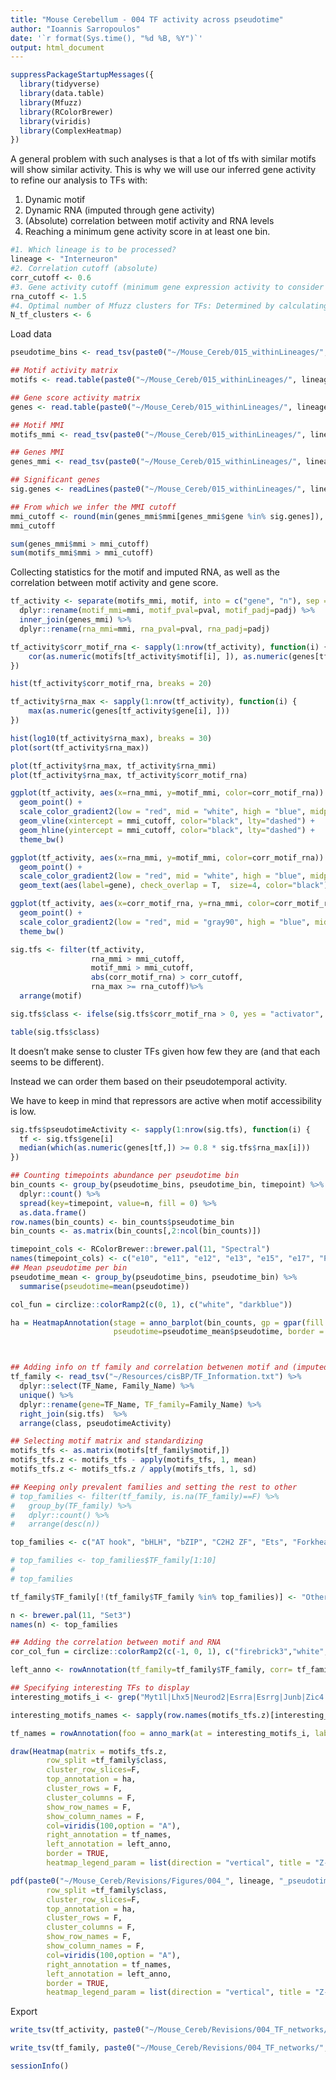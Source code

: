 ```yaml
---
title: "Mouse Cerebellum - 004 TF activity across pseudotime"
author: "Ioannis Sarropoulos"
date: '`r format(Sys.time(), "%d %B, %Y")`'
output: html_document
---
```


```r
suppressPackageStartupMessages({
  library(tidyverse)
  library(data.table)
  library(Mfuzz)
  library(RColorBrewer)
  library(viridis)
  library(ComplexHeatmap)
})
```

A general problem with such analyses is that a lot of tfs with similar motifs will show similar activity.
This is why we will use our inferred gene activity to refine our analysis to TFs with:

1. Dynamic motif
2. Dynamic RNA (imputed through gene activity)
3. (Absolute) correlation between motif activity and RNA levels
4. Reaching a minimum gene activity score in at least one bin.

```r
#1. Which lineage is to be processed?
lineage <- "Interneuron"
#2. Correlation cutoff (absolute)
corr_cutoff <- 0.6
#3. Gene activity cutoff (minimum gene expression activity to consider TF active)
rna_cutoff <- 1.5
#4. Optimal number of Mfuzz clusters for TFs: Determined by calculating distance between cluster centroids, visual observation of trajectories, and GO enrichment of each cluster.
N_tf_clusters <- 6
```

Load data

```r
pseudotime_bins <- read_tsv(paste0("~/Mouse_Cereb/015_withinLineages/", lineage, "/Mouse_within", lineage, "_pseudotime_stats.txt"))

## Motif activity matrix
motifs <- read.table(paste0("~/Mouse_Cereb/015_withinLineages/", lineage, "/Mouse_within", lineage, "_lineage_pseudotime_bins_chromVar_deviations_pseudobulk.txt"), header = T, sep = "\t", stringsAsFactors = F)

## Gene score activity matrix
genes <- read.table(paste0("~/Mouse_Cereb/015_withinLineages/", lineage, "/Mouse_within", lineage, "_lineage_pseudotime_bins_geneScoresScaled_pseudobulk.txt"), header = T, sep = "\t", stringsAsFactors = F)

## Motif MMI
motifs_mmi <- read_tsv(paste0("~/Mouse_Cereb/015_withinLineages/", lineage, "/Mouse_within", lineage, "_lineage_motifs_pseudotime_MMI.txt"))

## Genes MMI
genes_mmi <- read_tsv(paste0("~/Mouse_Cereb/015_withinLineages/", lineage, "/Mouse_within", lineage, "_lineage_genes_pseudotime_MMI.txt"))

## Significant genes
sig.genes <- readLines(paste0("~/Mouse_Cereb/015_withinLineages/", lineage, "/Mouse_within", lineage, "_lineage_genes_pseudotime_MMI_significant.txt"))

## From which we infer the MMI cutoff
mmi_cutoff <- round(min(genes_mmi$mmi[genes_mmi$gene %in% sig.genes]), digits = 3)
mmi_cutoff

sum(genes_mmi$mmi > mmi_cutoff)
sum(motifs_mmi$mmi > mmi_cutoff)
```

Collecting statistics for the motif and imputed RNA, as well as the correlation between motif activity and gene score.

```r
tf_activity <- separate(motifs_mmi, motif, into = c("gene", "n"), sep = "-",remove = F) %>%
  dplyr::rename(motif_mmi=mmi, motif_pval=pval, motif_padj=padj) %>%
  inner_join(genes_mmi) %>%
  dplyr::rename(rna_mmi=mmi, rna_pval=pval, rna_padj=padj)

tf_activity$corr_motif_rna <- sapply(1:nrow(tf_activity), function(i) {
    cor(as.numeric(motifs[tf_activity$motif[i], ]), as.numeric(genes[tf_activity$gene[i], ]))
})

hist(tf_activity$corr_motif_rna, breaks = 20)
```

```r
tf_activity$rna_max <- sapply(1:nrow(tf_activity), function(i) {
    max(as.numeric(genes[tf_activity$gene[i], ]))
})

hist(log10(tf_activity$rna_max), breaks = 30)
plot(sort(tf_activity$rna_max))
```

```r
plot(tf_activity$rna_max, tf_activity$rna_mmi)
plot(tf_activity$rna_max, tf_activity$corr_motif_rna)
```

```r
ggplot(tf_activity, aes(x=rna_mmi, y=motif_mmi, color=corr_motif_rna)) +
  geom_point() +
  scale_color_gradient2(low = "red", mid = "white", high = "blue", midpoint = 0) +
  geom_vline(xintercept = mmi_cutoff, color="black", lty="dashed") +
  geom_hline(yintercept = mmi_cutoff, color="black", lty="dashed") +
  theme_bw()

ggplot(tf_activity, aes(x=rna_mmi, y=motif_mmi, color=corr_motif_rna)) +
  geom_point() +
  scale_color_gradient2(low = "red", mid = "white", high = "blue", midpoint = 0) +
  geom_text(aes(label=gene), check_overlap = T,  size=4, color="black")

ggplot(tf_activity, aes(x=corr_motif_rna, y=rna_mmi, color=corr_motif_rna, size=rna_max)) +
  geom_point() +
  scale_color_gradient2(low = "red", mid = "gray90", high = "blue", midpoint = 0)+
  theme_bw()
```

```r
sig.tfs <- filter(tf_activity,
                  rna_mmi > mmi_cutoff,
                  motif_mmi > mmi_cutoff, 
                  abs(corr_motif_rna) > corr_cutoff,
                  rna_max >= rna_cutoff)%>%
  arrange(motif)

sig.tfs$class <- ifelse(sig.tfs$corr_motif_rna > 0, yes = "activator", no = "repressor")

table(sig.tfs$class)
```

It doesn't make sense to cluster TFs given how few they are (and that each seems to be different).

Instead we can order them based on their pseudotemporal activity.

We have to keep in mind that repressors are active when motif accessibility is low.

```r
sig.tfs$pseudotimeActivity <- sapply(1:nrow(sig.tfs), function(i) {
  tf <- sig.tfs$gene[i]
  median(which(as.numeric(genes[tf,]) >= 0.8 * sig.tfs$rna_max[i]))
})

```

```r
## Counting timepoints abundance per pseudotime bin
bin_counts <- group_by(pseudotime_bins, pseudotime_bin, timepoint) %>%
  dplyr::count() %>%
  spread(key=timepoint, value=n, fill = 0) %>%
  as.data.frame()
row.names(bin_counts) <- bin_counts$pseudotime_bin
bin_counts <- as.matrix(bin_counts[,2:ncol(bin_counts)])

timepoint_cols <- RColorBrewer::brewer.pal(11, "Spectral")
names(timepoint_cols) <- c("e10", "e11", "e12", "e13", "e15", "e17", "P0", "P04", "P07", "P14", "P63")
## Mean pseudotime per bin
pseudotime_mean <- group_by(pseudotime_bins, pseudotime_bin) %>%
  summarise(pseudotime=mean(pseudotime))

col_fun = circlize::colorRamp2(c(0, 1), c("white", "darkblue"))

ha = HeatmapAnnotation(stage = anno_barplot(bin_counts, gp = gpar(fill = timepoint_cols[colnames(bin_counts)], lwd=0),bar_width = 1, height = unit(1, "cm")),
                       pseudotime=pseudotime_mean$pseudotime, border = TRUE, col=list(pseudotime=col_fun), show_legend = F)



## Adding info on tf family and correlation betwenen motif and (imputed rna)
tf_family <- read_tsv("~/Resources/cisBP/TF_Information.txt") %>%
  dplyr::select(TF_Name, Family_Name) %>%
  unique() %>%
  dplyr::rename(gene=TF_Name, TF_family=Family_Name) %>%
  right_join(sig.tfs)  %>%
  arrange(class, pseudotimeActivity)

## Selecting motif matrix and standardizing
motifs_tfs <- as.matrix(motifs[tf_family$motif,])
motifs_tfs.z <- motifs_tfs - apply(motifs_tfs, 1, mean)
motifs_tfs.z <- motifs_tfs.z / apply(motifs_tfs, 1, sd)

## Keeping only prevalent families and setting the rest to other
# top_families <- filter(tf_family, is.na(TF_family)==F) %>%
#   group_by(TF_family) %>%
#   dplyr::count() %>%
#   arrange(desc(n))

top_families <- c("AT hook", "bHLH", "bZIP", "C2H2 ZF", "Ets", "Forkhead", "Homeodomain", "Homeodomain,POU", "Nuclear receptor", "Sox", "Other")

# top_families <- top_families$TF_family[1:10]
# 
# top_families

tf_family$TF_family[!(tf_family$TF_family %in% top_families)] <- "Other"

n <- brewer.pal(11, "Set3")
names(n) <- top_families

## Adding the correlation between motif and RNA
cor_col_fun = circlize::colorRamp2(c(-1, 0, 1), c("firebrick3","white", "deepskyblue3"))

left_anno <- rowAnnotation(tf_family=tf_family$TF_family, corr= tf_family$corr_motif_rna, col=list(tf_family=n, corr=cor_col_fun), border=T, annotation_legend_param = list(direction = "vertical"))

## Specifying interesting TFs to display
interesting_motifs_i <- grep("Myt1l|Lhx5|Neurod2|Esrra|Esrrg|Junb|Zic4|Zic5|Zeb1|Rora|Mef2c|Sox2-|Nhlh1|Neurod6|Id3|Pax2|Gsx1|Id1|Rfx4|Insm1",row.names(motifs_tfs.z))

interesting_motifs_names <- sapply(row.names(motifs_tfs.z)[interesting_motifs_i], function(x) str_split(x, "-", simplify = T)[1])

tf_names = rowAnnotation(foo = anno_mark(at = interesting_motifs_i, labels = interesting_motifs_names), annotation_legend_param = list(direction = "vertical",nrow = 1, labels_gp = gpar(fontsize = 0.1), padding = unit(10, "mm")))

draw(Heatmap(matrix = motifs_tfs.z,
        row_split =tf_family$class,
        cluster_row_slices=F,
        top_annotation = ha,
        cluster_rows = F,
        cluster_columns = F,
        show_row_names = F,
        show_column_names = F,
        col=viridis(100,option = "A"),
        right_annotation = tf_names,
        left_annotation = left_anno,
        border = TRUE,
        heatmap_legend_param = list(direction = "vertical", title = "Z-score motif")), heatmap_legend_side = "right")

pdf(paste0("~/Mouse_Cereb/Revisions/Figures/004_", lineage, "_pseudotime_TFs_Mfuzz_heatmap.pdf"), width = 6, height = 6, useDingbats = F);draw(Heatmap(matrix = motifs_tfs.z,
        row_split =tf_family$class,
        cluster_row_slices=F,
        top_annotation = ha,
        cluster_rows = F,
        cluster_columns = F,
        show_row_names = F,
        show_column_names = F,
        col=viridis(100,option = "A"),
        right_annotation = tf_names,
        left_annotation = left_anno,
        border = TRUE,
        heatmap_legend_param = list(direction = "vertical", title = "Z-score motif")), heatmap_legend_side = "right");dev.off()
```

Export

```r
write_tsv(tf_activity, paste0("~/Mouse_Cereb/Revisions/004_TF_networks/", lineage, "_TF_motif_and_RNA_inPseudotime.txt"))

write_tsv(tf_family, paste0("~/Mouse_Cereb/Revisions/004_TF_networks/", lineage, "_TF_motif_and_RNA_inPseudotime_significantTFs.txt"))
```


```r
sessionInfo()
```

